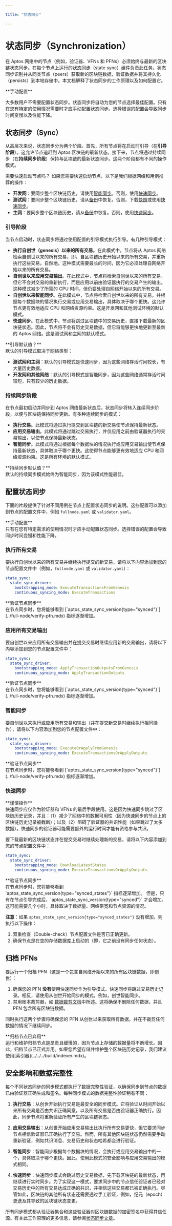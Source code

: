 ```yaml
---

title: "状态同步"

---
```



# 状态同步（Synchronization）

在 Aptos 网络中的节点（例如，验证器、VFNs 和 PFNs）必须始终与最新的区块链状态同步。在每个节点上运行的[状态同步](https://medium.com/aptoslabs/the-evolution-of-state-sync-the-path-to-100k-transactions-per-second-with-sub-second-latency-at-52e25a2c6f10)（state sync）组件负责此任务。状态同步识别并从同类节点（peers）获取新的区块链数据，验证数据并将其持久化（persists）到本地存储中。本文档解释了状态同步的工作原理以及如何配置它。

<Callout type="warning">
**手动配置**<br />

大多数用户不需要配置状态同步。状态同步将自动为您的节点选择最佳配置。只有在您有特定的使用情况需要时才应手动配置状态同步。选择错误的配置会导致同步时间变慢以及性能下降。

</Callout>

## 状态同步（Sync）

从高层次来说，状态同步分为两个阶段。首先，所有节点将在启动时引导（在**引导阶段**）。这允许节点追赶到 Aptos 区块链的最新状态。接下来，节点将通过持续同步（在**持续同步阶段**）保持与区块链的最新状态同步。这两个阶段都有不同的操作模式。

<Callout type="info">
需要快速启动节点吗？
如果您需要快速启动节点，以下是我们根据网络和用例推荐的操作：

- **开发网**：要同步整个区块链历史，请使用[智能同步](./state-sync.mdx#intelligent-syncing)。否则，使用[快速同步](./state-sync.mdx#fast-syncing)。
- **测试网**：要同步整个区块链历史，请从[备份](../bootstrap-fullnode/aptos-db-restore.mdx)中恢复。否则，下载[快照](../bootstrap-fullnode.mdx)或使用[快速同步](./state-sync.mdx#fast-syncing)。
- **主网**：要同步整个区块链历史，请从[备份](../bootstrap-fullnode/aptos-db-restore.mdx)中恢复。否则，使用[快速同步](./state-sync.mdx#fast-syncing)。

</Callout>

### 引导阶段

当节点启动时，状态同步将通过使用配置的引导模式执行引导。有几种引导模式：

- **执行自创世（genesis）以来的所有交易**。在此模式中，节点将从 Aptos 网络检索自创世以来的所有交易，即，自区块链历史开始以来的所有交易，并重新执行这些交易。自然地，这种模式需要最长的时间，因为它必须处理自网络开始以来的所有交易。
- **自创世以来应用交易输出**。在此模式中，节点将检索自创世以来的所有交易，但它不会对交易的重新执行，而是应用以前由验证器执行的交易产生的输出。这种模式减少了所需的 CPU 时间，但仍要处理自网络开始以来的所有交易。
- **自创世以来智能同步**。在此模式中，节点将检索自创世以来的所有交易，并根据每个数据块的情况执行交易或应用交易输出，具体取决于哪个更快。这允许节点更有效地适应 CPU 和网络资源约束。这是开发网和其他测试环境的默认模式。
- **快速同步**。在此模式中，节点将跳过区块链中的交易历史，直接下载最新的区块链状态。因此，节点将不会有历史交易数据，但它将能够更快地更新至最新的 Aptos 网络。这是测试网和主网的默认模式。

<Callout type="info">
**引导默认值？** <br />
默认的引导模式取决于网络类型：

- **测试网和主网**：默认的引导模式是快速同步，因为这些网络存活时间较长，有大量历史数据。
- **开发网和其他网络**：默认的引导模式是智能同步，因为这些网络通常存活时间较短，只有较少的历史数据。

</Callout>

### 持续同步阶段

在节点最初启动并同步到 Aptos 网络最新状态后，状态同步将转入连续同步阶段，以便与区块链保持同步更新。有多种连续同步的模式：

- **执行交易**。此模式将通过执行提交到区块链的新交易使节点保持最新状态。
- **应用交易输出**。此模式将通过跳过交易执行，并仅应用之前由验证器执行的交易输出，以使节点保持最新状态。
- **智能同步**。此模式将通过根据每个数据块的情况执行或应用交易输出使节点保持最新状态，具体取决于哪个更快。这使得节点能够更有效地适应 CPU 和网络资源约束。这是所有环境的默认模式。

<Callout type="info">
**持续同步默认值？**<br />
默认的持续同步模式始终为智能同步，因为该模式性能最佳。
</Callout>

## 配置状态同步

下面的片段提供了针对不同用例在节点上配置状态同步的说明。这些配置可以添加到节点的配置文件中，例如 `fullnode.yaml` 或 `validator.yaml`。

<Callout type="warning">
**手动配置**<br />
只有在您有特定需求的使用情况时才应手动配置状态同步。选择错误的配置会导致同步时间变慢和性能下降。
</Callout>

### 执行所有交易

要执行自创世以来的所有交易并继续执行提交的新交易，请将以下内容添加到您的节点配置文件中（例如，`fullnode.yaml` 或 `validator.yaml`）：

```yaml filename="fullnode.yaml"
state_sync:
  state_sync_driver:
    bootstrapping_mode: ExecuteTransactionsFromGenesis
    continuous_syncing_mode: ExecuteTransactions
```

<Callout type="warning">
**验证节点同步**<br />
在节点同步时，您将能够看到 [`aptos_state_sync_version{type="synced"}`](../full-node/verify-pfn.mdx) 指标逐渐增加。
</Callout>

### 应用所有交易输出

要自创世以来应用所有交易输出并在提交交易时继续应用新的交易输出，请将以下内容添加到您的节点配置文件中：

```yaml filename="fullnode.yaml"
state_sync:
  state_sync_driver:
    bootstrapping_mode: ApplyTransactionOutputsFromGenesis
    continuous_syncing_mode: ApplyTransactionOutputs
```

<Callout type="info">
**验证节点同步**<br />
在节点同步时，您将能够看到 [`aptos_state_sync_version{type="synced"}`](../full-node/verify-pfn.mdx) 指标逐渐增加。
</Callout>

### 智能同步

要自创世以来执行或应用所有交易和输出（并在提交新交易时继续执行相同操作），请将以下内容添加到您的节点配置文件中：

```yaml filename="fullnode.yaml"
state_sync:
  state_sync_driver:
    bootstrapping_mode: ExecuteOrApplyFromGenesis
    continuous_syncing_mode: ExecuteTransactionsOrApplyOutputs
```

<Callout type="info">
**验证节点同步**<br />
在节点同步时，您将能够看到 [`aptos_state_sync_version{type="synced"}`](../full-node/verify-pfn.mdx) 指标逐渐增加。
</Callout>

### 快速同步

<Callout type="warning">
**谨慎操作**<br />
快速同步应仅作为验证器和 VFNs 的最后手段使用。这是因为快速同步跳过了区块链历史记录，并且：（1）减少了网络中的数据可用性（因为快速同步的节点上的区块链历史记录被截断）；以及（2）阻碍了验证器的共识性能（如果跳过了太多数据）。快速同步的验证器可能需要额外的运行时间才能有资格参与共识。
</Callout>

要下载最新的区块链状态并在提交交易时继续处理新的交易，请将以下内容添加到您的节点配置文件中：

```yaml filename="fullnode.yaml"
state_sync:
  state_sync_driver:
    bootstrapping_mode: DownloadLatestStates
    continuous_syncing_mode: ExecuteTransactionsOrApplyOutputs
```

<Callout type="warning">
**验证节点同步**<br />
在节点同步时，您将能够看到 `aptos_state_sync_version{type="synced_states"}` 指标逐渐增加。
但是，只有在节点引导完成后，`aptos_state_sync_version{type="synced"}` 才会增加。这可能需要几个小时，具体取决于数据量、网络带宽和节点资源的情况。

**注意**：如果 `aptos_state_sync_version{type="synced_states"}` 没有增加，则执行以下操作：

1. 双重检查（Double-check）节点配置文件是否已正确更新。
2. 确保节点是在空的存储数据库上启动的（即，它之前没有同步任何状态）。

</Callout>

## 归档 PFNs

要运行一个归档 PFN（这是一个包含自网络开始以来的所有区块链数据，即创世）：

1. 确保您的 PFN **没有**使用快速同步作为引导模式。快速同步将跳过交易历史记录。相反，请使用从创世开始同步的模式，例如，创世智能同步。
2. 禁用账本裁剪器，如 [数据裁剪文档](./data-pruning.mdx#disable-the-ledger-pruner)中所述。这将确保不删除任何数据，并且 PFN 包含所有区块链数据。

同时执行这两个步骤将确保您的 PFN 从创世以来获取所有数据，并在不裁剪任何数据的情况下继续同步。

<Callout type="warning">
**归档节点已弃用**<br />
运行和维护归档节点是昂贵且缓慢的，因为节点上存储的数据量将不断增长。因此，归档节点已正式弃用。如果您希望存储并维护整个区块链历史记录，我们建议使用[索引器](../../../build/indexer.mdx)。
</Callout>

## 安全影响和数据完整性

每个不同状态同步的同步模式都执行了数据完整性验证，以确保同步到节点的数据已由验证器正确生成和签名。每种同步模式的数据完整性验证稍有不同：

1. **执行交易**：从创世开始执行交易是最安全的同步模式。它将验证从时间开始以来所有交易是否由共识正确同意，以及所有交易是否由验证器正确执行。因此，同步节点将重新验证所有产生的区块链状态。

2. **应用交易输出**：从创世开始应用交易输出比执行所有交易更快，但它要求同步节点相信验证器已正确执行了交易。然而，所有其他区块链状态仍然需要手动重新验证，例如共识消息、交易历史和状态哈希都会进行验证。

3. **智能同步**：智能同步根据每个数据块的情况，会执行或应用交易输出中的一个，具体取决于哪个更快。因此，使用此模式的安全影响与应用交易输出的模式相同。

4. **快速同步**：快速同步模式会跳过历史交易数据，先下载区块链的最新状态，再继续进行实时同步。为了实现这一模式，要求同步中的节点信任验证者已经对交易历史中的所有交易达成正确的共识，并相信这些交易都已被正确执行。尽管如此，区块链的其他所有状态还需要通过手工验证，例如，纪元（epoch）更迭及其导致的区块链状态变更。

所有同步模式都从验证器集合和这些验证器对区块链数据的加密签名中获得其信任源。有关此工作原理的更多信息，请参阅[状态同步文章](https://medium.com/aptoslabs/the-evolution-of-state-sync-the-path-to-100k-transactions-per-second-with-sub-second-latency-at-52e25a2c6f10)。
